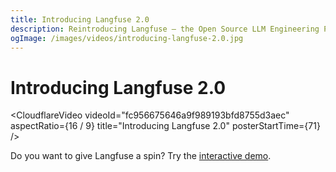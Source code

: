 ```yaml
---
title: Introducing Langfuse 2.0
description: Reintroducing Langfuse – the Open Source LLM Engineering Platform
ogImage: /images/videos/introducing-langfuse-2.0.jpg
---
```


# Introducing Langfuse 2.0

<CloudflareVideo
  videoId="fc956675646a9f989193bfd8755d3aec"
  aspectRatio={16 / 9}
  title="Introducing Langfuse 2.0"
  posterStartTime={71}
/>

Do you want to give Langfuse a spin? Try the [interactive demo](/demo).
